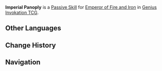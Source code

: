 {{Genius Invokation TCG Skill Infobox
|image      = Imperial Panoply Character Card Skill.png
|type       = Passive Skill
|character  = Emperor of Fire and Iron
|element    = 
|matching   = 
|unaligned  = 
|energy     = 
|effect     = (Passive) '''When combat begins:''' Gain 5 initial '''Armored Crab Carapace''' stacks.<br>'''After your side performs any action:''' If your side has any Shield Status or Shield Combat Status other than Armored Crab Carapace, these other effects will be canceled. For each effect canceled, this character gains 2 '''Armored Crab Carapace''' stacks.<br><br>'''Armored Crab Carapace'''<br>Each stack provides 1 '''Shield''' to protect the equipped character.
|order      = 5
}}
'''Imperial Panoply''' is a [[Character Card Passive Skill|Passive Skill]] for [[Emperor of Fire and Iron (Character Card)|Emperor of Fire and Iron]] in [[Genius Invokation TCG]].

==Other Languages==
{{Other Languages
|en       = Imperial Panoply
|zhs      = 帝王甲胄
|zhs_rm   = 
|zht      = 帝王甲冑
|zht_rm   = 
|zh_tl    = 
|ja       = 帝王の鎧
|ja_rm    = Teiou no Yoroi
|ja_tl    = Emperor's Armor
|ko       = 제왕의 갑주
|ko_rm    = 
|ko_tl    = 
|es       = Armadura imperial
|es_tl    = Imperial Armor
|fr       = Armure impériale
|fr_tl    = Imperial Armor
|ru       = Имперская броня
|ru_tl    = Imperial Armor
|th       = Imperial Panoply
|vi       = Giáp Trụ Đế Vương
|vi_tl    = 
|de       = Kaiserliche Rüstung
|de_tl    = Imperial Armor
|id       = Imperial Panoply
|pt       = Panóplia Imperial
|pt_tl    = 
|tr       = İmparatorluk Zırhı
|tr_tl    = 
|it       = Panoplia imperiale
|it_tl    = 
}}

==Change History==
{{Change History|4.6}}

==Navigation==
{{Genius Invokation TCG Skill Navbox|Emperor of Fire and Iron}}